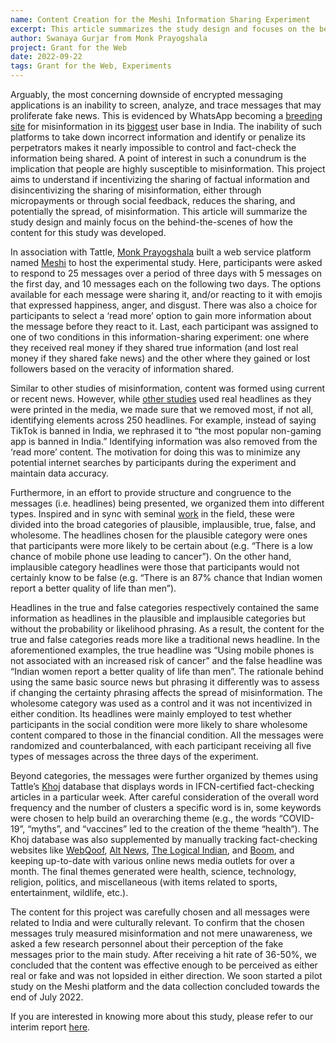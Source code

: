 ```yaml
---
name: Content Creation for the Meshi Information Sharing Experiment
excerpt: This article summarizes the study design and focuses on the behind-the-scenes of how the content for this experiment was developed
author: Swanaya Gurjar from Monk Prayogshala
project: Grant for the Web
date: 2022-09-22
tags: Grant for the Web, Experiments
---
```


Arguably, the most concerning downside of encrypted messaging applications is an inability to screen, analyze, and trace messages that may
proliferate fake news. This is evidenced by WhatsApp becoming a [breeding site](https://www.ncbi.nlm.nih.gov/pmc/articles/PMC7850780/) for
misinformation in its [biggest](https://www.indiatoday.in/technology/news/story/whatsapp-may-soon-touch-500-million-users-in-india-despite-new-privacy-policy-claims-report-1758344-2021-01-12)
user base in India. The inability of such platforms to take down incorrect information and identify or penalize its perpetrators makes it
nearly impossible to control and fact-check the information being shared.
A point of interest in such a conundrum is the implication that people are highly susceptible to misinformation. This project aims to
understand if incentivizing the sharing of factual information and disincentivizing the sharing of misinformation, either through micropayments
or through social feedback, reduces the sharing, and potentially the spread, of misinformation. This article will summarize the study design
and mainly focus on the behind-the-scenes of how the content for this study was developed.

In association with Tattle, [Monk Prayogshala](https://www.monkprayogshala.in/) built a web service platform named [Meshi](https://meshi.tattle.co.in/sign-up)
to host the experimental study. Here, participants were asked to respond to 25 messages over a period of three days with 5 messages on the first day,
and 10 messages each on the following two days. The options available for each message were sharing it, and/or reacting to it with emojis that expressed
happiness, anger, and disgust. There was also a choice for participants to select a ‘read more’ option to gain more information about
the message before they react to it. Last, each participant was assigned to one of two conditions in this information-sharing experiment: one where
they received real money if they shared true information (and lost real money if they shared fake news) and the other where they gained or
lost followers based on the veracity of information shared.

Similar to other studies of misinformation, content was formed using current or recent news. However, while [other studies](https://sumitrabadrinathan.github.io/Assets/paper-covid.pdf)
used real headlines as they were printed in the media, we made sure that we removed most, if not all, identifying elements across 250 headlines.
For example, instead of saying TikTok is banned in India, we rephrased it to “the most popular non-gaming app is banned in India.”
Identifying information was also removed from the ‘read more’ content. The motivation for doing this was to minimize any potential internet
searches by participants during the experiment and maintain data accuracy.

Furthermore, in an effort to provide structure and congruence to the messages (i.e. headlines) being presented, we organized them into different types.
Inspired and in sync with seminal [work](https://www.ncbi.nlm.nih.gov/pmc/articles/PMC6279465/) in the field, these were divided into the
broad categories of plausible, implausible, true, false, and wholesome. The headlines chosen for the plausible category were ones that
participants were more likely to be certain about (e.g. “There is a low chance of mobile phone use leading to cancer”). On the other hand,
implausible category headlines were those that participants would not certainly know to be false (e.g. “There is an 87% chance that
Indian women report a better quality of life than men”).

Headlines in the true and false categories respectively contained the same information as headlines in the plausible and implausible categories
but without the probability or likelihood phrasing. As a result, the content for the true and false categories reads more like a traditional
news headline. In the aforementioned examples, the true headline was “Using mobile phones is not associated with an increased risk of cancer” and
the false headline was “Indian women report a better quality of life than men”. The rationale behind using the same basic source news but
phrasing it differently was to assess if changing the certainty phrasing affects the spread of misinformation. The wholesome category was used
as a control and it was not incentivized in either condition. Its headlines were mainly employed to test whether participants in the social
condition were more likely to share wholesome content compared to those in the financial condition. All the messages were randomized and
counterbalanced, with each participant receiving all five types of messages across the three days of the experiment.

Beyond categories, the messages were further organized by themes using Tattle’s [Khoj](https://services.tattle.co.in/khoj/dashboard/) database
that displays words in IFCN-certified fact-checking articles in a particular week. After careful consideration of the overall word frequency and
the number of clusters a specific word is in, some keywords were chosen to help build an overarching theme (e.g., the words “COVID-19”, “myths”, and
“vaccines” led to the creation of the theme “health”). The Khoj database was also supplemented by manually tracking fact-checking websites like
[WebQoof](https://www.thequint.com/news/webqoof), [Alt News](https://www.altnews.in/), [The Logical Indian](https://thelogicalindian.com/fact-check),
and [Boom](https://www.boomlive.in/about-us), and keeping up-to-date with various online news media outlets for over a month. The final themes
generated were health, science, technology, religion, politics, and miscellaneous (with items related to sports, entertainment, wildlife, etc.).

The content for this project was carefully chosen and all messages were related to India and were culturally relevant. To confirm that the
chosen messages truly measured misinformation and not mere unawareness, we asked a few research personnel about their perception of the fake
messages prior to the main study. After receiving a hit rate of 36-50%, we concluded that the content was effective enough to be perceived as
either real or fake and was not lopsided in either direction. We soon started a pilot study on the Meshi platform and the data collection concluded
towards the end of July 2022.

If you are interested in knowing more about this study, please refer to our interim report [here](https://community.interledger.org/tct/interim-report-for-using-web-monetization-for-incentivizing-sharing-of-good-content-hfl).
